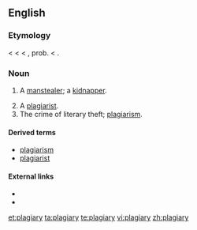 ==English==

===Etymology===
< {{etyl|fr}} {{term|plagiaire||a kidnapper, plagiarist}} < {{etyl|la}} {{term|plagiairus||a kidnapper, plagiarist}} < {{etyl|LL.}} {{term|plagium||kidnapping}}, prob. < {{term|plaga||a net, snare, trap}}.

===Noun===
{{en-noun|plagiaries}}

# {{obsolete}} A [[manstealer]]; a [[kidnapper]].
# A [[plagiarist]].
# The crime of literary theft; [[plagiarism]].

====Derived terms====
* [[plagiarism]]
* [[plagiarist]]

====External links====
* {{R:Webster 1913}}
* {{R:Century 1911}}

[[et:plagiary]]
[[ta:plagiary]]
[[te:plagiary]]
[[vi:plagiary]]
[[zh:plagiary]]